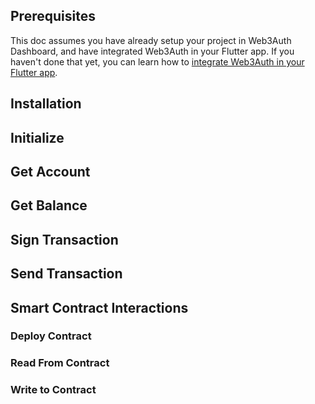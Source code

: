 
## Prerequisites

This doc assumes you have already setup your project in Web3Auth Dashboard, and have integrated Web3Auth in your Flutter app. If you haven't done that yet, you can learn how to [integrate Web3Auth in your Flutter app](/embedded-wallets/sdk/flutter/).

## Installation

<InstallationSnippet />

## Initialize

<InitialisationSnippet />

## Get Account

<GetAccountSnippet />

## Get Balance

<GetBalanceSnippet />

## Sign Transaction

<SignTransactionSnippet />

## Send Transaction

<SendTransactionSnippet />

## Smart Contract Interactions

<TestContractSnippet />

### Deploy Contract

<DeployContractSnippet />

### Read From Contract

<ReadContractSnippet />

### Write to Contract

<WriteContractSnippet />
